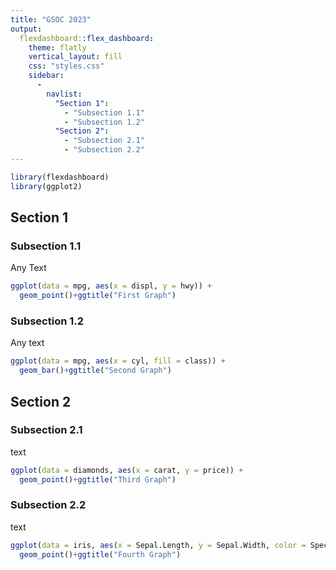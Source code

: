 ```yaml
---
title: "GSOC 2023"
output: 
  flexdashboard::flex_dashboard:
    theme: flatly
    vertical_layout: fill
    css: "styles.css"
    sidebar:
      - 
        navlist:
          "Section 1":
            - "Subsection 1.1"
            - "Subsection 1.2"
          "Section 2":
            - "Subsection 2.1"
            - "Subsection 2.2"
---
```



  
  
```r
library(flexdashboard)
library(ggplot2)

```

## Section 1

### Subsection 1.1

Any Text

```r
ggplot(data = mpg, aes(x = displ, y = hwy)) + 
  geom_point()+ggtitle("First Graph")
```

### Subsection 1.2
Any text
```r
ggplot(data = mpg, aes(x = cyl, fill = class)) +
  geom_bar()+ggtitle("Second Graph")

```

## Section 2

### Subsection 2.1
text
```r
ggplot(data = diamonds, aes(x = carat, y = price)) +
  geom_point()+ggtitle("Third Graph")

```

### Subsection 2.2
text
```r
ggplot(data = iris, aes(x = Sepal.Length, y = Sepal.Width, color = Species)) +
  geom_point()+ggtitle("Fourth Graph")
```
